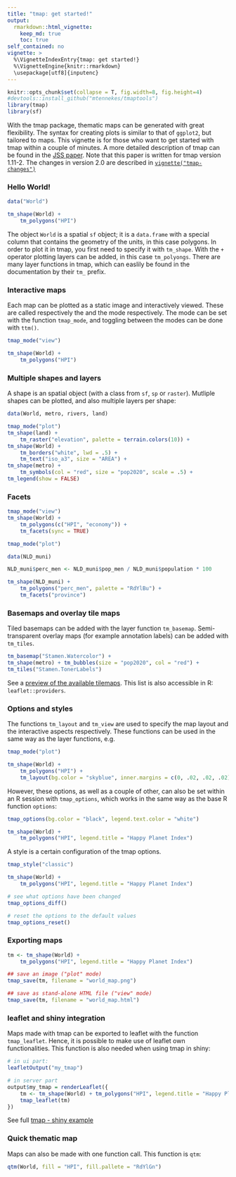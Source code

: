 ```yaml
---
title: "tmap: get started!"
output: 
  rmarkdown::html_vignette:
    keep_md: true 
    toc: true
self_contained: no
vignette: >
  %\VignetteIndexEntry{tmap: get started!}
  %\VignetteEngine{knitr::rmarkdown}
  \usepackage[utf8]{inputenc}
---
```


```r
knitr::opts_chunk$set(collapse = T, fig.width=8, fig.height=4)
#devtools::install_github("mtennekes/tmaptools")
library(tmap)
library(sf)
```


With the tmap package, thematic maps can be generated with great flexibility. The syntax for creating plots is similar to that of `ggplot2`, but tailored to maps. This vignette is for those who want to get started with tmap within a couple of minutes. A more detailed description of tmap can be found in the [JSS paper](https://www.jstatsoft.org/article/view/v084i06). Note that this paper is written for tmap version 1.11-2. The changes in version 2.0 are described in [`vignette("tmap-changes")`](../doc/tmap-changes-v2.html)


### Hello World!

```r
data("World")

tm_shape(World) +
	tm_polygons("HPI")
```

The object `World` is a spatial `sf` object; it is a `data.frame` with a special column that contains the geometry of the units, in this case polygons. In order to plot it in tmap, you first need to specify it with `tm_shape`. With the `+` operator plotting layers can be added, in this case `tm_polyongs`. There are many layer functions in tmap, which can easlily be found in the documentation by their `tm_` prefix.

### Interactive maps

Each map can be plotted as a static image and interactively viewed. These are called respectively the \code{"plot"} and the \code{"view"} mode respectively. The mode can be set with the function `tmap_mode`, and toggling between the modes can be done with `ttm()`.


```r
tmap_mode("view")

tm_shape(World) +
	tm_polygons("HPI")
```


### Multiple shapes and layers

A shape is an spatial object (with a class from `sf`, `sp` or `raster`). Mutliple shapes can be plotted, and also multiple layers per shape:

```r
data(World, metro, rivers, land)

tmap_mode("plot")
tm_shape(land) +
	tm_raster("elevation", palette = terrain.colors(10)) +
tm_shape(World) +
	tm_borders("white", lwd = .5) +
	tm_text("iso_a3", size = "AREA") +
tm_shape(metro) +
	tm_symbols(col = "red", size = "pop2020", scale = .5) +
tm_legend(show = FALSE)
```

### Facets

```r
tmap_mode("view")
tm_shape(World) +
	tm_polygons(c("HPI", "economy")) +
	tm_facets(sync = TRUE)
```

```r
tmap_mode("plot")

data(NLD_muni)

NLD_muni$perc_men <- NLD_muni$pop_men / NLD_muni$population * 100

tm_shape(NLD_muni) +
	tm_polygons("perc_men", palette = "RdYlBu") +
	tm_facets("province")
```

### Basemaps and overlay tile maps

Tiled basemaps can be added with the layer function `tm_basemap`. Semi-transparent overlay maps (for example annotation labels) can be added with `tm_tiles`.

```r
tm_basemap("Stamen.Watercolor") +
tm_shape(metro) + tm_bubbles(size = "pop2020", col = "red") +
tm_tiles("Stamen.TonerLabels")
```

See a [preview of the available tilemaps](http://leaflet-extras.github.io/leaflet-providers/preview/). This list is also accessible in R: `leaflet::providers`.

### Options and styles

The functions `tm_layout` and `tm_view` are used to specify the map layout and the interactive aspects respectively. These functions can be used in the same way as the layer functions, e.g.

```r
tmap_mode("plot")

tm_shape(World) +
	tm_polygons("HPI") +
	tm_layout(bg.color = "skyblue", inner.margins = c(0, .02, .02, .02))
```

However, these options, as well as a couple of other, can also be set within an R session with `tmap_options`, which works in the same way as the base R function `options`:

```r
tmap_options(bg.color = "black", legend.text.color = "white")

tm_shape(World) +
	tm_polygons("HPI", legend.title = "Happy Planet Index")
```

A style is a certain configuration of the tmap options. 

```r
tmap_style("classic")

tm_shape(World) +
	tm_polygons("HPI", legend.title = "Happy Planet Index")
```

```r

# see what options have been changed
tmap_options_diff()

# reset the options to the default values
tmap_options_reset()
```

### Exporting maps


```r
tm <- tm_shape(World) +
	tm_polygons("HPI", legend.title = "Happy Planet Index")

## save an image ("plot" mode)
tmap_save(tm, filename = "world_map.png")

## save as stand-alone HTML file ("view" mode)
tmap_save(tm, filename = "world_map.html")

```

### leaflet and shiny integration

Maps made with tmap can be exported to leaflet with the function `tmap_leaflet`. Hence, it is possible to make use of leaflet own functionalities. This function is also needed when using tmap in shiny:


```r
# in ui part:
leafletOutput("my_tmap")

# in server part
output$my_tmap = renderLeaflet({
	tm <- tm_shape(World) + tm_polygons("HPI", legend.title = "Happy Planet Index")
    tmap_leaflet(tm)
})
```

See full [tmap - shiny example](https://github.com/mtennekes/tmap/blob/master/demo/tutorials/shiny_tmap.R)


### Quick thematic map

Maps can also be made with one function call. This function is `qtm`:

```r
qtm(World, fill = "HPI", fill.pallete = "RdYlGn")
```



<!-- ### Tips n' tricks -->


<!-- 1. A manual legend can be generated [`tm_add_legend`](../html/tm_add_legend.html): -->
<!-- ```{r, fig.height=3} -->
<!-- data(World) -->

<!-- tm_shape(World) + -->
<!-- 	tm_fill() + -->
<!-- tm_shape(rivers) + -->
<!-- 	tm_lines(col="dodgerblue3") + -->
<!-- 	tm_add_legend(type="line", col="dodgerblue3", labels = "Rivers", title="World map") + -->
<!-- tm_format("World") -->
<!-- ``` -->

<!-- 2. Each drawing element has a scalar argument called `scale`. The overall scaling and font sizes can be set by the `scale` argument in `tm_layout`. -->

<!-- 3. Arguments of the bounding box function [`bb`](../html/bb.html) can be passed directly to [`tm_shape`](../html/tm_shape.html): -->
<!-- ```{r, fig.height=5} -->
<!-- tm_shape(World, bbox = "India") + -->
<!-- 	tm_polygons("MAP_COLORS", palette="Pastel2") + -->
<!-- tm_shape(metro) + -->
<!-- 	tm_bubbles("pop2010", title.size = "Population") + -->
<!-- 	tm_text("name", size = "pop2010", legend.size.show = FALSE, root=8, size.lowerbound = .7, auto.placement = TRUE) -->
<!-- ``` -->

